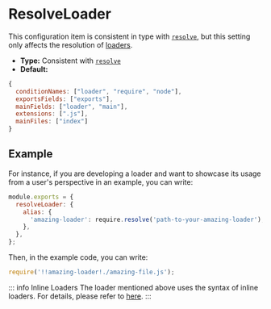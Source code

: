 
# ResolveLoader

<ApiMeta addedVersion="0.3.1" />

This configuration item is consistent in type with [`resolve`](/config/resolve), but this setting only affects the resolution of [loaders](/guide/loader).

- **Type:** Consistent with [`resolve`](/config/resolve)
- **Default:**

```js
{
  conditionNames: ["loader", "require", "node"],
  exportsFields: ["exports"],
  mainFields: ["loader", "main"],
  extensions: [".js"],
  mainFiles: ["index"]
}
```

## Example

For instance, if you are developing a loader and want to showcase its usage from a user's perspective in an example, you can write:

```js title="rspack.config.js"
module.exports = {
  resolveLoader: {
    alias: {
      'amazing-loader': require.resolve('path-to-your-amazing-loader'),
    },
  },
};
```

Then, in the example code, you can write:

```js
require('!!amazing-loader!./amazing-file.js');
```

::: info Inline Loaders
The loader mentioned above uses the syntax of inline loaders. For details, please refer to [here](/api/loader-api#inline-loaders).
:::

